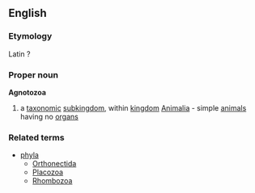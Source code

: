 ==English==
===Etymology===
Latin ?
===Proper noun===
{{wikipedia}}
'''Agnotozoa'''
#a [[taxonomic]] [[subkingdom]], within [[kingdom]] [[Animalia]] - simple [[animal]]s having no [[organ]]s
===Related terms===
{{wikispecies}}
*[[phyla]]
**[[Orthonectida]]
**[[Placozoa]]
**[[Rhombozoa]]
